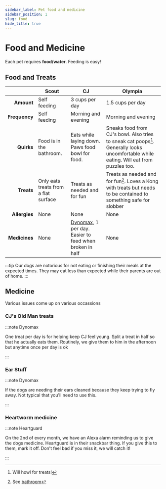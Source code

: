 ```yaml
---
sidebar_label: Pet food and medicine
sidebar_position: 1
slug: food
hide_title: true
---
```


# Food and Medicine

Each pet requires **food/water**. Feeding is easy!

## Food and Treats

|               | Scout                                | CJ                                                                            | Olympia                                                                                                                               |
| ------------: | ------------------------------------ | ----------------------------------------------------------------------------- | ------------------------------------------------------------------------------------------------------------------------------------- |
|    **Amount** | Self feeding                         | 3 cups per day                                                                | 1.5 cups per day                                                                                                                      |
| **Frequency** | Self feeding                         | Morning and evening                                                           | Morning and evening                                                                                                                   |
|    **Quirks** | Food is in the bathroom.             | Eats while laying down. Paws food bowl for food.                              | Sneaks food from CJ's bowl. Also tries to sneak cat poops[^1]. Generally looks uncomfortable while eating. Will eat from puzzles too. |
|    **Treats** | Only eats treats from a flat surface | Treats as needed and for fun                                                  | Treats as needed and for fun[^2]. Loves a Kong with treats but needs to be contained to something safe for slobber                    |
| **Allergies** | None                                 | None                                                                          | None                                                                                                                                  |
| **Medicines** | None                                 | [Dynomax](#cjs-old-man-treats), 1 per day. Easier to feed when broken in half | None                                                                                                                                  |

[^2]: See [bathroom](/docs/pets/scout#litterbox)
[^1]: Will howl for treats!

:::tip
Our dogs are notorious for not eating or finishing their meals at the expected times. They may eat less than expected while their parents are out of home.
:::

## Medicine

Various issues come up on various occassions

### CJ's Old Man treats

:::note Dynomax

One treat per day is for helping keep CJ feel young. Split a treat in half so that he actually eats them. Routinely, we give them to him in the afternoon but anytime once per day is ok

:::

### Ear Stuff

:::note Dynomax

If the dogs are needing their ears cleaned because they keep trying to fly away. Not typical that you'll need to use this.

:::

### Heartworm medicine

:::note Heartguard

On the 2nd of every month, we have an Alexa alarm reminding us to give the dogs medicine. Heartguard is in their snackbar thing. If you give this to them, mark it off. Don't feel bad if you miss it, we will catch it!

:::
